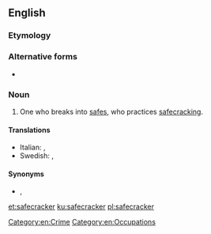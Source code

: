 {{also|safe-cracker}}
==English==

===Etymology===
{{compound|safe|cracker|lang=en}}

===Alternative forms===
* {{l|en|safe-cracker}}

===Noun===
{{en-noun}}

# One who breaks into [[safe]]s, who practices [[safecracking]].

====Translations====
{{trans-top|translation one who practices safecracking}}
{{trans-mid}}
* Italian: {{t|it|scassinatore di casseforti|m}}, {{t|it|scassinatrice di casseforti|f}}
* Swedish: {{t|sv|kassaskåpssprängare|c}}, {{t+|sv|dynamitard|c}} {{qualifier|archaic}}
{{trans-bottom}}

====Synonyms====
* {{l|en|yegg}}, {{l|en|yeggman}}

[[Category:en:Crime]]
[[Category:en:Occupations]]

[[et:safecracker]]
[[ku:safecracker]]
[[pl:safecracker]]